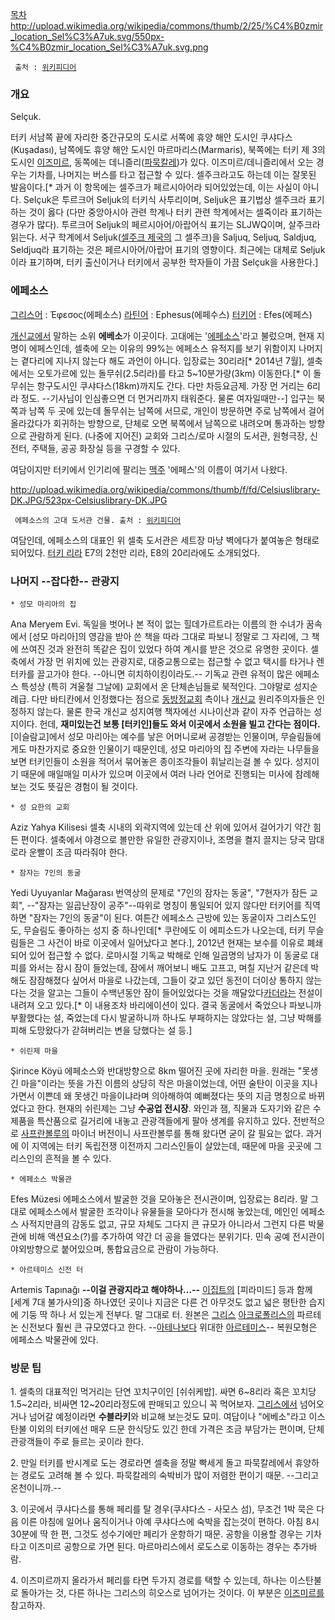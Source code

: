[[목차]]
http://upload.wikimedia.org/wikipedia/commons/thumb/2/25/%C4%B0zmir_location_Sel%C3%A7uk.svg/550px-%C4%B0zmir_location_Sel%C3%A7uk.svg.png
  출처 : [http://en.wikipedia.org/wiki/File:%C4%B0zmir_location_Sel%C3%A7uk.svg 위키피디어]

=== 개요 ===
Selçuk.

터키 서남쪽 끝에 자리한 중간규모의 도시로 서쪽에 휴양 해안 도시인 쿠샤다스(Kuşadası), 남쪽에도 휴양 해안 도시인 마르마리스(Marmaris), 북쪽에는 터키 제 3의 도시인 [[이즈미르]], 동쪽에는 데니즐리([[파묵칼레]])가 있다. 이즈미르/데니즐리에서 오는 경우는 기차를, 나머지는 버스를 타고 접근할 수 있다. 셀주크라고도 하는데 이는 잘못된 발음이다.[* 과거 이 항목에는 셀주크가 페르시아어라 되어있었는데, 이는 사실이 아니다. Selçuk은 투르크어 Seljuk의 터키식 사투리이며, Seljuk은 표기법상 셀주크라 표기하는 것이 옳다 (다만 중앙아시아 관련 학계나 터키 관련 학계에서는 셀죽이라 표기하는 경우가 많다). 투르크어 Seljuk의 페르시아어/아랍어식 표기는 SLJWQ이며, 살주크라 읽는다. 서구 학계에서 Seljuk([[셀주크 제국]]의 그 셀주크)을 Saljuq, Seljuq, Saldjuq, Seldjuq라 표기하는 것은 페르시아어/아랍어 표기의 영향이다. 최근에는 대체로 Seljuk이라 표기하며, 터키 출신이거나 터키에서 공부한 학자들이 가끔 Selçuk을 사용한다.]

=== 에페소스 ===
[[그리스어]] : Έφεσος(에페소스)
[[라틴어]] : Ephesus(에페수스)
[[터키어]] : Efes(에페스)

[[개신교]]에서 말하는 소위 '''에베소'''가 이곳이다. 고대에는 '[[에페소스]]'라고 불렀으며, 현재 지명이 에페스인데, 셀축에 오는 이유의 99%는 에페소스 유적지를 보기 위함이지 나머지는 곁다리에 지나지 않는다 해도 과언이 아니다. 입장료는 30리라[* 2014년 7월], 셀축에서는 오토가르에 있는 돌무쉬(2.5리라)를 타고 5~10분가량(3km) 이동한다.[* 이 돌무쉬는 항구도시인 쿠샤다스(18km)까지도 간다. 다만 차등요금제. 가장 먼 거리는 6리라 정도. --기사님이 인심좋으면 더 먼거리까지 태워준다. 물론 여자일때만--] 입구는 북쪽과 남쪽 두 곳에 있는데 돌무쉬는 남쪽에 서므로, 개인이 방문하면 주로 남쪽에서 걸어 올라갔다가 회귀하는 방향으로, 단체로 오면 북쪽에서 남쪽으로 내려오며 통과하는 방향으로 관람하게 된다. (나중에 지어진) 교회와 그리스/로마 시절의 도서관, 원형극장, 신전터, 주택들, 공공 화장실 등을 구경할 수 있다.

여담이지만 터키에서 인기리에 팔리는 [[맥주]] '에페스'의 이름이 여기서 나왔다.

http://upload.wikimedia.org/wikipedia/commons/thumb/f/fd/Celsiuslibrary-DK.JPG/523px-Celsiuslibrary-DK.JPG
  에페소스의 고대 도서관 건물. 출처 : [http://en.wikipedia.org/wiki/File:Celsiuslibrary-DK.JPG 위키피디어]
여담인데, 에페소스의 대표인 위 셀축 도서관은 세트장 마냥 벽에다가 붙여놓은 형태로 되어있다. [[터키 리라]] E7의 2천만 리라, E8의 20리라에도 소개되었다.

=== 나머지 --잡다한-- 관광지 ===
 * 성모 마리아의 집
Ana Meryem Evi.
독일을 벗어나 본 적이 없는 힐데가르트라는 이름의 한 수녀가 꿈속에서 [성모 마리아]의 영감을 받아 쓴 책을 따라 그대로 파보니 정말로 그 자리에, 그 책에 쓰여진 것과 완전히 똑같은 집이 있었다 하여 계시를 받은 것으로 유명한 곳이다. 셀축에서 가장 먼 위치에 있는 관광지로, 대중교통으로는 접근할 수 없고 택시를 타거나 렌터카를 끌고가야 한다. --아니면 히치하이킹이라도.-- 기독교 관련 유적이 많은 에페소스 특성상 (특히 겨울철 그날에) 교회에서 온 단체손님들로 북적인다. 그야말로 성지순례급. 다만 바티칸에서 인정했다는 점으로 [[동방정교회]] 측이나 [[개신교]] 원리주의자들은 인정하지 않는다. 물론 한국 개신교 성지여행 책자에선 시나이산과 같이 자주 언급하는 성지이다. 헌데, '''재미있는건 보통 [터키인]들도 와서 이곳에서 소원을 빌고 간다는 점이다.''' [이슬람교]에서 성모 마리아는 예수를 낳은 어머니로써 공경받는 인물이며, 무슬림들에게도 마찬가지로 중요한 인물이기 때문인데, 성모 마리아의 집 주변에 자라는 나무들을 보면 터키인들이 소원을 적어서 묶어놓은 종이조각들이 휘날리는걸 볼 수 있다. 성지이기 때문에 매일매일 미사가 있으며 이곳에서 여러 나라 언어로 진행되는 미사에 참례해보는 것도 뜻깊은 경험이 될 것이다.

 * 성 요한의 교회
Aziz Yahya Kilisesi
셀축 시내의 외곽지역에 있는데 산 위에 있어서 걸어가기 약간 힘든 편이다. 셀축에서 야경으로 볼만한 유일한 관광지이나, 조명을 켤지 끌지는 당국 맘대로라 운빨이 조금 따라줘야 한다.

 * 잠자는 7인의 동굴
Yedi Uyuyanlar Mağarası
번역상의 문제로 "7인의 잠자는 동굴", "7현자가 잠든 교회", --"잠자는 일곱난장이 공주"--따위로 명칭이 통일되어 있지 않다만 터키어를 직역하면 "잠자는 7인의 동굴"이 된다. 여튼간 에페소스 근방에 있는 동굴이자 그리스도인도, 무슬림도 좋아하는 성지 중 하나인데[* 쿠란에도 이 에피소드가 나오는데, 터키 무슬림들은 그 사건이 바로 이곳에서 일어났다고 본다.], 2012년 현재는 보수를 이유로 폐쇄되어 있어 접근할 수 없다. 로마시절 기독교 박해로 인해 일곱명의 남자가 이 동굴로 대피를 와서는 잠시 잠이 들었는데, 잠에서 깨어보니 배도 고프고, 며칠 지난거 같은데 박해도 잠잠해졌다 싶어서 마을로 나갔는데, 그들이 갖고 있던 동전이 더이상 통하지 않는 다는 것을 알고는 그들이 수백년동안 잠이 들어있었다는 것을 깨달았다[[카더라]]는 전설이 내려져 오고 있다.[* 이 내용조차 바리에이션이 있다. 결국 동굴에서 죽었으나 파보니까 부활했다는 설, 죽었는데 다시 발굴하니까 하나도 부패하지는 않았다는 설, 그냥 박해를 피해 도망왔다가 갇혀버리는 변을 당했다는 설 등.]

 * 쉬린제 마을
Şirince Köyü
에페소스와 반대방향으로 8km 떨어진 곳에 자리한 마을. 원래는 "못생긴 마을"이라는 뜻을 가진 이름의 상당히 작은 마을이었는데, 어떤 술탄이 이곳을 지나가면서 이쁜데 왜 못생긴 마을이냐라며 의아해하여 예뻐졌다는 뜻의 지금 명칭으로 바뀌었다고 한다. 현재의 쉬린제는 그냥 '''수공업 전시장'''. 와인과 잼, 직물과 도자기와 같은 수제품을 특산품으로 길거리에 내놓고 관광객들에게 팔아 생계를 유지하고 있다. 전반적으로 [[사프란볼루]]의 마이너 버전이니 사프란볼루를 통해 왔다면 굳이 갈 필요는 없다. 과거에 이 지역에는 터키 독립전쟁 이전까지 그리스인들이 살았는데, 때문에 마을 곳곳에 그리스인의 흔적을 볼 수 있다.

 * 에페소스 박물관
Efes Müzesi
에페소스에서 발굴한 것을 모아놓은 전시관이며, 입장료는 8리라. 말 그대로 에페소스에서 발굴한 조각이나 유물들을 모아다가 전시해 놓았는데, 메인인 에페소스 사적지만큼의 감동도 없고, 규모 자체도 그다지 큰 규모가 아니라서 그런지 다른 박물관에 비해 액션요소(?)를 추가하여 약간 더 공을 들였다는 분위기다. 민속 공예 전시관이 야외방향으로 붙어있으며, 통합요금으로 관람이 가능하다.

 * 아르테미스 신전 터
Artemis Tapınağı
'''--이걸 관광지라고 해야하나...--''' [[이집트]]의 [피라미드] 등과 함께 [세계 7대 불가사의]중 하나였던 곳이나 지금은 다른 건 아무것도 없고 넓은 평탄한 습지에 기둥 딱 하나 서 있는게 전부다. 말 그대로 터. 원본은 [[그리스]] [[아크로폴리스]]의 파르테논 신전보다 훨씬 큰 규모였다고 한다. --[[아테나]]보다 위대한 [[아르테미스]]-- 복원모형은 에페소스 박물관에 있다.

=== 방문 팁 ===
1. 셀축의 대표적인 먹거리는 단연 꼬치구이인 [쉬쉬케밥]. 싸면 6~8리라 혹은 꼬치당 1.5~2리라, 비싸면 12~20리라정도에 판매되고 있으니 꼭 먹어보자. [[그리스]]에서 넘어오거나 넘어갈 예정이라면 '''수블라키'''와 비교해 보는것도 묘미. 여담이나 "에베소"라고 이스탄불 이외의 터키에선 매우 드문 한식당도 있긴 한데 가격은 조금 부담가는 편이며, 단체관광객들이 주로 들르는 곳이라 한다.

2. 만일 터키를 반시계로 도는 경로라면 셀축을 정말 빡세게 돌고 파묵칼레에서 휴양하는 경로도 고려해 볼 수 있다. 파묵칼레의 숙박비가 많이 저렴한 편이기 때문. --그리고 온천이니까.--

3. 이곳에서 쿠샤다스를 통해 페리를 탈 경우(쿠샤다스 - 사모스 섬), 무조건 1박 묵은 다음 이른 아침에 일어나 움직이거나 아예 쿠샤다스에 숙박을 잡는것이 편하다. 아침 8시 30분에 딱 한 편, 그것도 성수기에만 페리가 운항하기 때문. 공항을 이용할 경우는 기차타고 이즈미르 공항으로 가면 된다. 마르마리스에서 로도스로 이동하는 경우는 추가바람.

4. 이즈미르까지 올라가서 페리를 타면 두가지 경로를 택할 수 있는데, 하나는 이스탄불로 돌아가는 것, 다른 하나는 그리스의 히오스로 넘어가는 것이다. 이 부분은 [[이즈미르]]를 참고하자.

